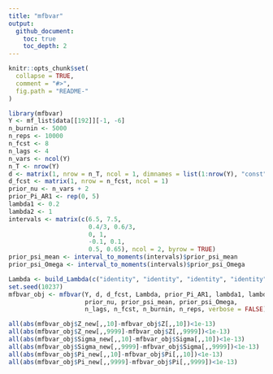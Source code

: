 ```yaml
---
title: "mfbvar"
output:
  github_document:
    toc: true
    toc_depth: 2
---
```


<!-- README.md is generated from README.Rmd. Please edit that file -->

```r
knitr::opts_chunk$set(
  collapse = TRUE,
  comment = "#>",
  fig.path = "README-"
)
```

```r
library(mfbvar)
Y <- mf_list$data[[192]][-1, -6]
n_burnin <- 5000
n_reps <- 10000
n_fcst <- 8
n_lags <- 4
n_vars <- ncol(Y)
n_T <- nrow(Y)
d <- matrix(1, nrow = n_T, ncol = 1, dimnames = list(1:nrow(Y), "const"))
d_fcst <- matrix(1, nrow = n_fcst, ncol = 1)
prior_nu <- n_vars + 2 
prior_Pi_AR1 <- rep(0, 5)
lambda1 <- 0.2
lambda2 <- 1
intervals <- matrix(c(6.5, 7.5,
                      0.4/3, 0.6/3,
                      0, 1,
                      -0.1, 0.1,
                      0.5, 0.65), ncol = 2, byrow = TRUE)
prior_psi_mean <- interval_to_moments(intervals)$prior_psi_mean
prior_psi_Omega <- interval_to_moments(intervals)$prior_psi_Omega

Lambda <- build_Lambda(c("identity", "identity", "identity", "identity", "average"), n_lags)
set.seed(10237)
mfbvar_obj <- mfbvar(Y, d, d_fcst, Lambda, prior_Pi_AR1, lambda1, lambda2, 
                     prior_nu, prior_psi_mean, prior_psi_Omega, 
                     n_lags, n_fcst, n_burnin, n_reps, verbose = FALSE) 
```

```r
all(abs(mfbvar_obj$Z_new[,,10]-mfbvar_obj$Z[,,10])<1e-13)
all(abs(mfbvar_obj$Z_new[,,9999]-mfbvar_obj$Z[,,9999])<1e-13)
all(abs(mfbvar_obj$Sigma_new[,,10]-mfbvar_obj$Sigma[,,10])<1e-13)
all(abs(mfbvar_obj$Sigma_new[,,9999]-mfbvar_obj$Sigma[,,9999])<1e-13)
all(abs(mfbvar_obj$Pi_new[,,10]-mfbvar_obj$Pi[,,10])<1e-13)
all(abs(mfbvar_obj$Pi_new[,,9999]-mfbvar_obj$Pi[,,9999])<1e-13)

```
